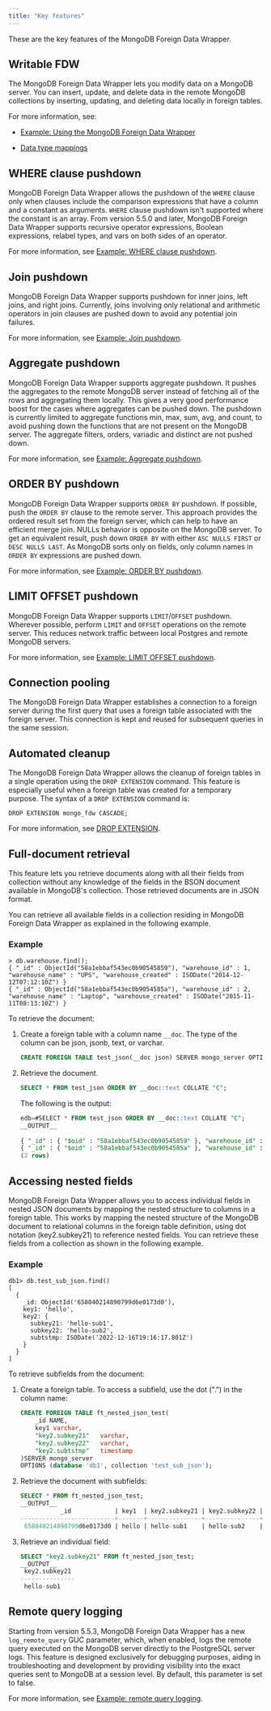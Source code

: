 ```yaml
---
title: "Key features"
---
```


<div id="features_of_mongo_fdw" class="registered_link"></div>

These are the key features of the MongoDB Foreign Data Wrapper.

## Writable FDW

The MongoDB Foreign Data Wrapper lets you modify data on a MongoDB server. You can insert, update, and delete data in the remote MongoDB collections by inserting, updating, and deleting data locally in foreign tables. 

For more information, see:

- [Example: Using the MongoDB Foreign Data Wrapper](08_example_using_the_mongo_data_adapter)

- [Data type mappings](configuring/#data-type-mappings)

## WHERE clause pushdown

MongoDB Foreign Data Wrapper allows the pushdown of the `WHERE` clause only when clauses include the comparison expressions that have a column and a constant as arguments. `WHERE` clause pushdown isn't supported where the constant is an array. From version 5.5.0 and later, MongoDB Foreign Data Wrapper supports recursive operator expressions, Boolean expressions, relabel types, and vars on both sides of an operator.

For more information, see [Example: WHERE clause pushdown](08c_example_where_pushdown).

## Join pushdown

MongoDB Foreign Data Wrapper supports pushdown for inner joins, left joins, and right joins. Currently, joins involving only relational and arithmetic operators in join clauses are pushed down to avoid any potential join failures.

For more information, see [Example: Join pushdown](08a_example_join_pushdown).

## Aggregate pushdown

MongoDB Foreign Data Wrapper supports aggregate pushdown. It pushes the aggregates to the remote MongoDB server instead of fetching all of the rows and aggregating them locally. This gives a very good performance boost for the cases where aggregates can be pushed down. The pushdown is currently limited to aggregate functions min, max, sum, avg, and count, to avoid pushing down the functions that are not present on the MongoDB server. The aggregate filters, orders, variadic and distinct are not pushed down.

For more information, see [Example: Aggregate pushdown](08b_example_aggregate_pushdown).

## ORDER BY pushdown

MongoDB Foreign Data Wrapper supports `ORDER BY` pushdown. If possible, push the `ORDER BY` clause to the remote server. This approach provides the ordered result set from the foreign server, which can help to have an efficient merge join. NULLs behavior is opposite on the MongoDB server. To get an equivalent result, push down `ORDER BY` with either `ASC NULLS FIRST` or `DESC NULLS LAST`. As MongoDB sorts only on fields, only column names in `ORDER BY` expressions are pushed down.

For more information, see [Example: ORDER BY pushdown](example_order_by_push_down).

## LIMIT OFFSET pushdown

MongoDB Foreign Data Wrapper supports `LIMIT`/`OFFSET` pushdown. Wherever possible, perform `LIMIT` and `OFFSET` operations on the remote server. This reduces network traffic between local Postgres and remote MongoDB servers.

For more information, see [Example: LIMIT OFFSET pushdown](example_limit_offset_push_down).

## Connection pooling

The MongoDB Foreign Data Wrapper establishes a connection to a foreign server during the first query that uses a foreign table associated with the foreign server. This connection is kept and reused for subsequent queries in the same session.

## Automated cleanup

The MongoDB Foreign Data Wrapper allows the cleanup of foreign tables in a single operation using the `DROP EXTENSION` command. This feature is especially useful when a foreign table was created for a temporary purpose. The syntax of a `DROP EXTENSION` command is:

 `DROP EXTENSION mongo_fdw CASCADE;`

For more information, see [DROP EXTENSION](https://www.postgresql.org/docs/current/sql-dropextension.html).

## Full-document retrieval

This feature lets you retrieve documents along with all their fields from collection without any knowledge of the fields in the BSON document available in MongoDB's collection. Those retrieved documents are in JSON format.

You can retrieve all available fields in a collection residing in MongoDB Foreign Data Wrapper as explained in the following example.

### Example

```text
> db.warehouse.find();
{ "_id" : ObjectId("58a1ebbaf543ec0b90545859"), "warehouse_id" : 1, "warehouse_name" : "UPS", "warehouse_created" : ISODate("2014-12-12T07:12:10Z") }
{ "_id" : ObjectId("58a1ebbaf543ec0b9054585a"), "warehouse_id" : 2, "warehouse_name" : "Laptop", "warehouse_created" : ISODate("2015-11-11T08:13:10Z") }
```

To retrieve the document:

1.  Create a foreign table with a column name `__doc`. The type of the column can be json, jsonb, text, or varchar.

    ```sql
    CREATE FOREIGN TABLE test_json(__doc json) SERVER mongo_server OPTIONS (database 'testdb', collection 'warehouse'); 
    ```

2.  Retrieve the document.

    ```sql
    SELECT * FROM test_json ORDER BY __doc::text COLLATE "C";
    ```

    The following is the output:

    ```sql
    edb=#SELECT * FROM test_json ORDER BY __doc::text COLLATE "C";
    __OUTPUT__
                                                                          __doc                                                                  ---------------------------------------------------------------------------------------------------------------------------------------------------------
    { "_id" : { "$oid" : "58a1ebbaf543ec0b90545859" }, "warehouse_id" : 1, "warehouse_name" : "UPS", "warehouse_created" : { "$date" : 1418368330000 } }
    { "_id" : { "$oid" : "58a1ebbaf543ec0b9054585a" }, "warehouse_id" : 2, "warehouse_name" : "Laptop", "warehouse_created" : { "$date" : 1447229590000 } }
    (2 rows)
    ```

## Accessing nested fields

MongoDB Foreign Data Wrapper allows you to access individual fields in nested JSON documents by mapping the nested structure to columns in a foreign table. 
This works by mapping the nested structure of the MongoDB document to relational columns in the foreign table definition, using dot notation (key2.subkey21) to reference nested fields.
You can retrieve these fields from a collection as shown in the following example.

### Example

```text
db1> db.test_sub_json.find()
[
  {
    _id: ObjectId('658040214890799d6e0173d0'),
    key1: 'hello',
    key2: {
      subkey21: 'hello-sub1',
      subkey22: 'hello-sub2',
      subtstmp: ISODate('2022-12-16T19:16:17.801Z')
    }
  }
]
```

To retrieve subfields from the document:

1.  Create a foreign table. To access a subfield, use the dot (".") in the column name:

    ```sql
    CREATE FOREIGN TABLE ft_nested_json_test(
        _id NAME,
        key1 varchar,
        "key2.subkey21"   varchar,
        "key2.subkey22"   varchar,
        "key2.subtstmp"   timestamp
    )SERVER mongo_server
    OPTIONS (database 'db1', collection 'test_sub_json');
    ```

1. Retrieve the document with subfields:

    ```sql
    SELECT * FROM ft_nested_json_test;
    __OUTPUT__
               _id            | key1  | key2.subkey21 | key2.subkey22 |     key2.subtstmp      
    --------------------------+-------+---------------+---------------+------------------------
     658040214890799d6e0173d0 | hello | hello-sub1    | hello-sub2    | 16-DEC-22 19:16:17.801
    ```

1. Retrieve an individual field:

    ```sql
    SELECT "key2.subkey21" FROM ft_nested_json_test;
    __OUTPUT__
     key2.subkey21 
    ---------------
     hello-sub1
    ```

## Remote query logging

Starting from version 5.5.3, MongoDB Foreign Data Wrapper has a new `log_remote_query` GUC parameter, which, when enabled, logs the remote query executed on the MongoDB server directly to the PostgreSQL server logs. This feature is designed exclusively for debugging purposes, aiding in troubleshooting and development by providing visibility into the exact queries sent to MongoDB at a session level. By default, this parameter is set to false.

For more information, see [Example: remote query logging](example_remote_query_logging).
